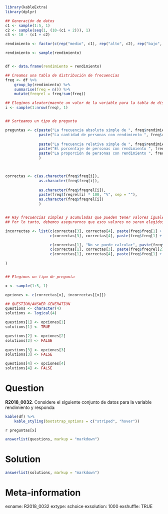 ```r
library(kableExtra)
library(dplyr)

## Generación de datos
c1 <- sample(1:5, 1)
c2 <- sample(seq(1, (10-(c1 + 2))), 1)
c3 <- 10 - (c1 + c2)

rendimiento <- factor(c(rep("medio", c1), rep("alto", c2), rep("bajo", c3)), labels = c("bajo", "medio", "alto"))

rendimiento <- sample(rendimiento)


df <- data.frame(rendimiento = rendimiento)

## Creamos una tabla de distribución de frecuencias
freq <- df %>% 
    group_by(rendimiento) %>% 
    summarise(freq = n()) %>% 
    mutate(freqrel = freq/sum(freq))

## Elegimos aleatorimaente un valor de la variable para la tabla de distribución de frecuencias
i <- sample(1:nrow(freq), 1)


## Sorteamos un tipo de pregunta

preguntas <- c(paste("La frecuencia absoluta simple de ", freq$rendimiento[i], " es igual a:", sep = ""),
               paste("La cantidad de personas con rendimiento ", freq$rendimiento[i], " es igual a:", sep = ""),
               
               paste("La frecuencia relativa simple de ", freq$rendimiento[i], " es igual a:", sep = ""),
               paste("El porcentaje de personas con rendimiento ", freq$rendimiento[i], " es igual a:", sep = ""),
               paste("La proporción de personas con rendimiento ", freq$rendimiento[i], " es igual a:", sep = "")
               )

               

correctas <- c(as.character(freq$freq[i]),
               as.character(freq$freq[i]),
               
               as.character(freq$freqrel[i]),
               paste(freq$freqrel[i] * 100, "%", sep = ""),
               as.character(freq$freqrel[i])
               )


## Hay frecuencias simples y acumuladas que pueden tener valores iguales
## Por lo tanto, debemos asegurarnos que esos valores no seran elegidos como distractores.

incorrectas <- list(c(correctas[3], correctas[4], paste(freq$freq[1] + 2)),
                    c(correctas[3], correctas[4], paste(freq$freq[1] + 2)),

                    c(correctas[1], "No se puede calcular", paste(freq$freq[1] + 0.1)),
                    c(correctas[1], correctas[3], paste(freq$freqrel[2] * 100 + 10, "%", sep = "")),
                    c(correctas[1], correctas[4], paste(freq$freq[1] + 0.1))
 
)


## Elegimos un tipo de pregunta

x <- sample(1:5, 1)

opciones <- c(correctas[x], incorrectas[[x]])

## QUESTION/ANSWER GENERATION
questions <- character(4)
solutions <- logical(4)

questions[1] <- opciones[1]
solutions[1] <- TRUE

questions[2] <- opciones[2]
solutions[2] <- FALSE
    
questions[3] <- opciones[3]
solutions[3] <- FALSE

questions[4] <- opciones[4]
solutions[4] <- FALSE
```
Question
========
**R2018_0032**. Considere el siguiente conjunto de datos para la variable rendimiento y responda:


```r
kable(df) %>% 
    kable_styling(bootstrap_options = c("striped", "hover"))
```  
  
  
`r preguntas[x]`  


```r
answerlist(questions, markup = "markdown")
```
  
Solution
========

```r
answerlist(solutions, markup = "markdown")
```

Meta-information
================
exname: R2018_0032
extype: schoice
exsolution: 1000
exshuffle: TRUE